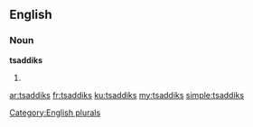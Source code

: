 ==English==

===Noun===
'''tsaddiks'''

# {{plural of|[[tsaddik]]}}

[[Category:English plurals]]

[[ar:tsaddiks]]
[[fr:tsaddiks]]
[[ku:tsaddiks]]
[[my:tsaddiks]]
[[simple:tsaddiks]]